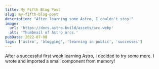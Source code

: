 ```yaml
---
title: My Fifth Blog Post
slug: my-fifth-blog-post
description: "After learning some Astro, I couldn't stop!"
image:
  url: 'https://docs.astro.build/assets/arc.webp'
  alt: 'Thumbnail of Astro arcs.'
pubDate: 2022-07-08
tags: ['astro', 'blogging', 'learning in public', 'successes']
---
```


After a successful first week learning Astro, I decided to try some more. I wrote and imported a small component from memory!
